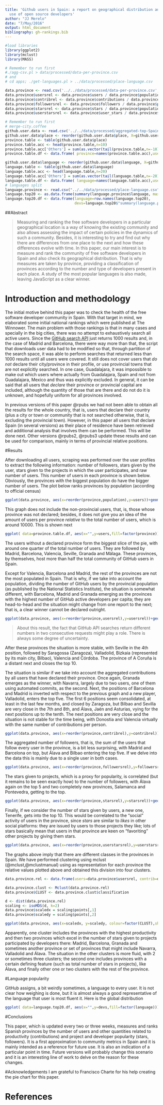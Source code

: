 ```yaml
---
title: 'Github users in Spain: a report on geographical distribution and language
  use of open source developers'
author: "JJ Merelo"
date: "7/May/2016"
output: html_document
bibliography: gh-rankings.bib
---
```


```r

#load libraries
library(ggplot2)
library(mclust)
library(MASS)

# Remember to run first 
#./agg-csv.pl > data/processed/data-per-province.csv  
# and
# cd apps; ./get-languages.pl > ../data/processed/place-language.csv

data.province <- read.csv('../../data/processed/data-per-province.csv',sep=';')
data.province$usersrel <- data.province$users / data.province$population
data.province$contribrel <- data.province$contributions / data.province$population
data.province$followersrel <- data.province$followers / data.province$population
data.province$starsrel <- data.province$stars / data.province$population
data.province$userstarsrel <- data.province$user_stars / data.province$population

# Remember to run first
# merge-city.coffee
github.user.data <- read.csv('../../data/processed/aggregated-top-Spain.csv',sep=';')
github.user.data$place <- reorder(github.user.data$place, X=github.user.data$place, FUN= function(x) -length(x))
province.table <- table(github.user.data$place)
province.table.acc <- head(province.table,n=10)
province.table.acc['Others'] = sum(as.vector(tail(province.table,n=-10)))
province.table.df <- data.frame( province=names(province.table.acc),users= as.vector(province.table.acc))

github.user.data$language <- reorder(github.user.data$language, X=github.user.data$language, FUN= function(x) -length(x))
language.table <- table(github.user.data$language)
language.table.acc <- head(language.table,n=20)
language.table.acc['Others'] = sum(as.vector(tail(language.table,n=-20)))
language.table.df <- data.frame( language=names(language.table.acc),users= as.vector(language.table.acc))
# languages split
language.province <- read.csv("../../data/processed/place-language.csv")
language.top20 <- as.data.frame(summary(language.province$language, max=25))
language.top20.df <- data.frame(language=row.names(language.top20),
                                devs=language.top20$"summary(language.province$language, max = 25)")
```

##Abstract

>Measuring and ranking the free software developers in a particular geographical location is a way of knowing the existing community and also allows assessing the impact of certain policies in the dynamics of such a community. Besides, it is interesting to try and find out why there are differences from one place to the next and how these differences evolve with time. 
>In this paper, our main interest is to measure and rank the community of free software developers in Spain and also check its geographical distribution. That is why measures are taken by province, providing a classification of provinces according to the number and type of developers present in each place. 
>A study of the most popular languages is also made, leaving JavaScript as a clear winner.

# Introduction and methodology

The initial motive behind this paper was to check the health of the free software developer community in Spain. With that target in mind, we elaborated some initial national rankings which were published at The Winnower. The main problem with those rankings is that in many cases and specially in the big cities, there was no attempt to exhaustively search all active users. Since the [GitHub search API](https://developer.github.com/v3/search/#search-users) just returns 1000 results and, in the case of Madrid and Barcelona, there were way more than that, the script that downloads user data had to be modified so that, through partition of the search space, it was able to perform searches that returned less than 1000 results until all users were covered. It still does not cover users that *do not* declare their city/province in their profile, or use provincial towns that are not explicitly searched. In one case, Guadalajara, it was impossible to make out which users where actually from Guadalajara, Spain and not from Guadalajara, Mexico and thus was explicitly excluded. In general, it can be said that all users that *declare* their province or provincial capital are included, although the quantity of those that are there and do not do it is unknown, and hopefully uniform for all provinces involved. 

In previous versions of this paper @rpubs we had not been able to obtain all the results for the whole country, that is, users that declare their country (plus a city or town or community that is not searched otherwise, that is, excluding the provincial town). However, in this paper all users that declare Spain (in several versions) as their place of residence have been retrieved and additional analysis that involves them can be performed. This will be done next. Other versions @rpubs2, @rpubs3 update these results and can be used for comparison, mainly in terms of provincial relative positions. 


#Results

After downloading all users, scraping was performed over the user profiles to extract the following information: number of followers, stars given by the user, stars given to the projects in which the user participates, and raw number of users. This number of users in each province is shown below. Obviously, the provinces with the biggest population do have the bigger number of users. The plot below ranks provinces by population (according to official census)


```r
ggplot(data.province, aes(x=reorder(province,population),y=users))+geom_bar(stat='identity')+coord_flip()
```

This graph does not include the non-provincial users, that, is, those whose province was not declared; besides, it does not give you an idea of the amount of users per province *relative* to the total number of users, which is around 10000. This is shown next

```r
ggplot( data=province.table.df, aes(x="",y=users,fill=factor(province)))+ geom_bar(width=1,stat='identity') + coord_polar(theta='y')
```

The users without a declared province form the biggest slice of the pie, with around one quarter of the total number of users. They are followed by Madrid, Barcelona, Valencia, Seville, Granada and Málaga. These provinces, by themselves, host more than half the total community of GitHub users in Spain. 

Except for Valencia, Barcelona and Madrid, the rest of the provinces are not the most populated in Spain. That is why, if we take into account the population, dividing the number of GitHub users by the provincial population (as published by the National Statistics Institute), the situation is somewhat different, with Barcelona, Madrid and Granada emerging as the provinces with the highest number of GitHub active developers per capita; they are head-to-head and the situation might change from one report to the next; that is, a clear winner cannot be declared outright.

```r
ggplot(data.province, aes(x=reorder(province,usersrel),y=usersrel))+geom_bar(stat='identity')+coord_flip()
```

>About this result, the fact that GitHub API searches return different numbers in two consecutive requests might play a role. There is always some degree of uncertainty.

After these provinces the situation is more stable, with Seville in the 4th position, followed by Saragossa (Zaragoza), Valladolid, Bizkaia (represented by its main city, Bilbao), Valencia and Córdoba. The province of A Coruña is a distant next and closes the top 10.

The situation is similar if we take into account the aggregated contributions by all users that have declared their province. Once again, Granada emerges as the winner, with Navarra, largely due to two users, one of them using automated commits, as the second. Next, the positions of Barcelona and Madrid is inverted with respect to the previous graph and a new player, Valladolid, enters the top five. The first 6 positions seem consolidated, at least in the last few months, and closed by Zaragoza, but Bilbao and Sevilla are very close in the 7th and 8th, and Álava, Jaén and Asturias, vying for the next positions up to the tenth. The next positions are very close and the situation is not stable for the time being, with Donostia and Valencia virtually with the same number of contributions per person. 

```r
ggplot(data.province, aes(x=reorder(province,contribrel),y=contribrel))+geom_bar(stat='identity')+coord_flip()
```

The aggregated number of followers, that is, the sum of the users that follow every user in the province, is a bit less surprising, with Madrid and Barcelona on top, but Álava and Bilbao entering the top five. If we delve into the data this is mainly due to a single user in both cases. 

```r
ggplot(data.province, aes(x=reorder(province,followersrel),y=followersrel))+geom_bar(stat='identity')+coord_flip()
```

The stars given to projects, which is a proxy for popularity, is correlated (but it remains to be seen exactly how) to the number of followers, with Álava again on the top 5 and two completely new provinces, Salamanca and Pontevedra, getting to the top. 

```r
ggplot(data.province, aes(x=reorder(province,starsrel),y=starsrel))+geom_bar(stat='identity')+coord_flip()
```

Finally, if we consider the number of stars given by users, a new one, Tenerife, gets into the top 10. This would be correlated to the "social" activity of users in the province, since *stars* are similar to *likes* in other social platforms: they are issued by users to those projects they like; lots of stars basically mean that users in that province are keen on "favoriting" other projects by giving them stars. 
```r
ggplot(data.province, aes(x=reorder(province,userstarsrel),y=userstarsrel))+geom_bar(stat='identity')+coord_flip()
```

The graphs above imply that there are different classes in the provinces in Spain. We have performed clustering using mclust (@mclust,@mclustmanual) using as representation for each province the relative values plotted above and obtained this division into four clusters.

```r
data.province.rel <- data.frame(users=data.province$usersrel, contrib=data.province$contribrel, stars=data.province$starsrel, userstars=data.province$userstarsrel )

data.province.clust <- Mclust(data.province.rel)
data.province$CLUST <- data.province.clust$classification

d <- dist(data.province.rel)
scaling <- isoMDS(d, k=2)
data.province$scaledx = scaling$points[,1]
data.province$scaledy = scaling$points[,2]

ggplot(data.province, aes(x=scaledx, y=scaledy, colour=factor(CLUST),shape=factor(CLUST)))+geom_point()+ geom_text(aes(label=province,angle=315,hjust=0))
```

Apparently, one cluster includes the provinces with the highest productivity and then two provinces which excel in the number of stars given to projects participated by developers there: Madrid, Barcelona, Granada and sometimes another province or set of provinces that might include Navarra, Valladolid and Álava. The situation in the other clusters is more fluid, with 2 or sometimes three clusters; the second one includes provinces with a certain defining feature (such as total number of stars in projects), like Álava, and finally other one or two clusters with the rest of the province.

#Language popularity

GitHub assigns, a bit weirdly sometimes, a language to every user. It is not clear how weighing is done, but it is almost always a good representative of the language that user is most fluent it. Here is the global distribution
```r
ggplot( data=language.top20.df, aes(x="",y=devs,fill=factor(language)))+ geom_bar(width=1,stat='identity') + coord_polar(theta='y')
```

#Conclusions

This paper, which is updated every two or three weeks, measures and ranks Spanish provinces by the number of users and other quantities related to productivity (contributions) and project and developer popularity (stars, followers). It is a first approximation to community metrics in Spain and it is mainly intended as a reference for future use. It is also an indication of a particular point in time. Future versions will probably change this scenario and it is an interesting line of work to delve on the reason for these changes.

#Acknowledgements
I am grateful to Francisco Charte for his help creating the pie chart for this paper.

# References